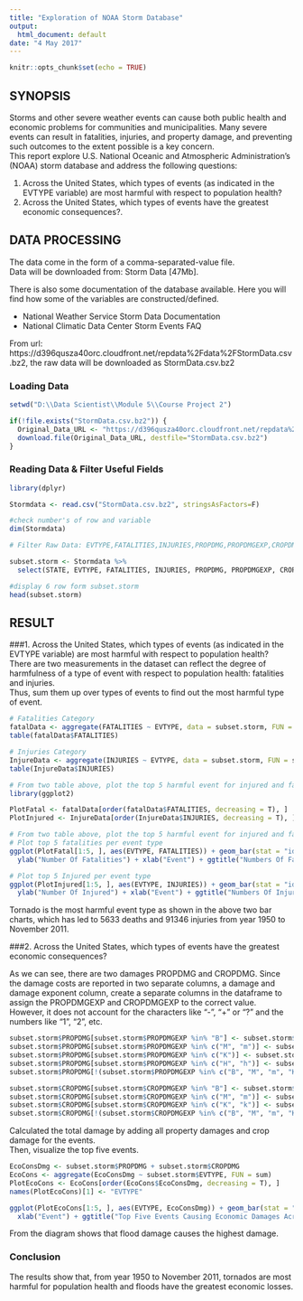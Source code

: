 ---
title: "Exploration of NOAA Storm Database"
output:
  html_document: default
date: "4 May 2017"
---

```{r setup, include=FALSE}
knitr::opts_chunk$set(echo = TRUE)
```

## SYNOPSIS
Storms and other severe weather events can cause both public health and economic problems for communities and municipalities. Many severe events can result in fatalities, injuries, and property damage, and preventing such outcomes to the extent possible is a key concern.  
This report explore U.S. National Oceanic and Atmospheric Administration's (NOAA) storm database and address the following questions:

1. Across the United States, which types of events (as indicated in the EVTYPE variable) are most harmful with respect to population health?  
2. Across the United States, which types of events have the greatest economic consequences?.    

## DATA PROCESSING
The data come in the form of a comma-separated-value file.  
Data will be downloaded from: Storm Data [47Mb].  

There is also some documentation of the database available. Here you will find how some  of the variables are constructed/defined.  

- National Weather Service Storm Data Documentation  
- National Climatic Data Center Storm Events FAQ  

From url: https://d396qusza40orc.cloudfront.net/repdata%2Fdata%2FStormData.csv.bz2, the raw data will be downloaded as StormData.csv.bz2

### Loading Data
```{r echo=TRUE}
setwd("D:\\Data Scientist\\Module 5\\Course Project 2")

if(!file.exists("StormData.csv.bz2")) {
  Original_Data_URL <- "https://d396qusza40orc.cloudfront.net/repdata%2Fdata%2FStormData.csv.bz2"
  download.file(Original_Data_URL, destfile="StormData.csv.bz2")
}
```

### Reading Data & Filter Useful Fields
```{r echo=TRUE, message=FALSE, warning=FALSE}
library(dplyr)

Stormdata <- read.csv("StormData.csv.bz2", stringsAsFactors=F)

#check number's of row and variable
dim(Stormdata)

# Filter Raw Data: EVTYPE,FATALITIES,INJURIES,PROPDMG,PROPDMGEXP,CROPDMG,CROPDMGEXP

subset.storm <- Stormdata %>%
  select(STATE, EVTYPE, FATALITIES, INJURIES, PROPDMG, PROPDMGEXP, CROPDMG, CROPDMGEXP)
```


```{r echo=TRUE}
#display 6 row form subset.storm
head(subset.storm)
```

## RESULT

###1. Across the United States, which types of events (as indicated in the EVTYPE variable) are most harmful with respect to population health?  
There are two measurements in the dataset can reflect the degree of harmfulness of a 
type of event with respect to population health: fatalities and injuries.   
Thus, sum them up over types of events to find out the most harmful type of event.  

```{r echo=TRUE, message=FALSE, warning=FALSE}
# Fatalities Category
fatalData <- aggregate(FATALITIES ~ EVTYPE, data = subset.storm, FUN = sum)
table(fatalData$FATALITIES)

# Injuries Category
InjureData <- aggregate(INJURIES ~ EVTYPE, data = subset.storm, FUN = sum)
table(InjureData$INJURIES)

# From two table above, plot the top 5 harmful event for injured and fatal category with reference to population health
library(ggplot2)

PlotFatal <- fatalData[order(fatalData$FATALITIES, decreasing = T), ]
PlotInjured <- InjureData[order(InjureData$INJURIES, decreasing = T), ]

# From two table above, plot the top 5 harmful event for injured and fatal category with reference to population health
# Plot top 5 fatalities per event type
ggplot(PlotFatal[1:5, ], aes(EVTYPE, FATALITIES)) + geom_bar(stat = "identity") + 
  ylab("Number Of Fatalities") + xlab("Event") + ggtitle("Numbers Of Fatalities Per Events Across the U.S")

# Plot top 5 Injured per event type
ggplot(PlotInjured[1:5, ], aes(EVTYPE, INJURIES)) + geom_bar(stat = "identity") + 
  ylab("Number Of Injured") + xlab("Event") + ggtitle("Numbers Of Injured Per Events Across the U.S")

```

Tornado  is the most harmful event type as shown in the above two bar charts, which has led to 5633 deaths and 91346 injuries from year 1950 to November 2011.  

###2. Across the United States, which types of events have the greatest economic consequences?  
   
As we can see, there are two damages PROPDMG and CROPDMG. 
Since the damage costs are reported in two separate columns, a damage and damage exponent   column, create a separate columns in the dataframe to assign the PROPDMGEXP and CROPDMGEXP to the correct value.  
However, it does not account for the characters like "-", "+" or "?" and the numbers like "1", "2", etc.   
   
```{r echo=TRUE}
subset.storm$PROPDMG[subset.storm$PROPDMGEXP %in% "B"] <- subset.storm$PROPDMG[subset.storm$PROPDMGEXP %in% "B"] * 1000
subset.storm$PROPDMG[subset.storm$PROPDMGEXP %in% c("M", "m")] <- subset.storm$PROPDMG[subset.storm$PROPDMGEXP %in% c("M", "m")] * 1
subset.storm$PROPDMG[subset.storm$PROPDMGEXP %in% c("K")] <- subset.storm$PROPDMG[subset.storm$PROPDMGEXP %in% c("K")] * 0.001
subset.storm$PROPDMG[subset.storm$PROPDMGEXP %in% c("H", "h")] <- subset.storm$PROPDMG[subset.storm$PROPDMGEXP %in% c("H", "h")] * 1e-04
subset.storm$PROPDMG[!(subset.storm$PROPDMGEXP %in% c("B", "M", "m", "K", "H", "h"))] <- subset.storm$PROPDMG[!(subset.storm$PROPDMGEXP %in% c("B", "M", "m", "K", "H", "h"))] * 1e-06

subset.storm$CROPDMG[subset.storm$CROPDMGEXP %in% "B"] <- subset.storm$CROPDMG[subset.storm$CROPDMGEXP %in% "B"] * 1000
subset.storm$CROPDMG[subset.storm$CROPDMGEXP %in% c("M", "m")] <- subset.storm$CROPDMG[subset.storm$CROPDMGEXP %in% c("M", "m")] * 1
subset.storm$CROPDMG[subset.storm$CROPDMGEXP %in% c("K", "k")] <- subset.storm$CROPDMG[subset.storm$CROPDMGEXP %in% c("K", "k")] * 0.001
subset.storm$CROPDMG[!(subset.storm$CROPDMGEXP %in% c("B", "M", "m", "K", "k"))] <- subset.storm$CROPDMG[!(subset.storm$CROPDMGEXP %in% c("B", "M", "m", "K", "k"))] * 1e-06
```
Calculated the total damage by adding all property damages and crop damage for the events.  
Then, visualize the top five events.  

```{r echo=TRUE}
EcoConsDmg <- subset.storm$PROPDMG + subset.storm$CROPDMG
EcoCons <- aggregate(EcoConsDmg ~ subset.storm$EVTYPE, FUN = sum)
PlotEcoCons <- EcoCons[order(EcoCons$EcoConsDmg, decreasing = T), ]
names(PlotEcoCons)[1] <- "EVTYPE"

ggplot(PlotEcoCons[1:5, ], aes(EVTYPE, EcoConsDmg)) + geom_bar(stat = "identity") + ylab("Economic Damages (million dollars)") + 
  xlab("Event") + ggtitle("Top Five Events Causing Economic Damages Across the U.S")


```
  
From the diagram shows that flood damage causes the highest damage.  

### Conclusion  
The results show that, from year 1950 to November 2011, tornados are most harmful for population health and floods have the greatest economic losses.    

  
  